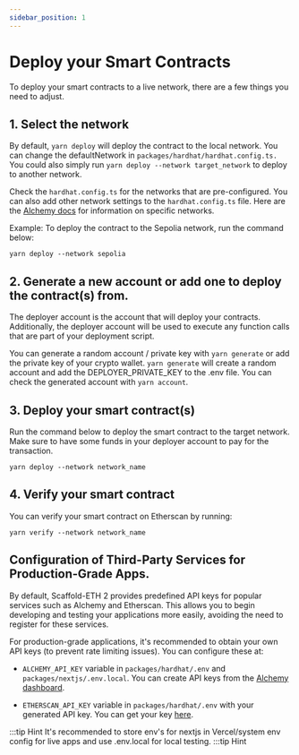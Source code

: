 ```yaml
---
sidebar_position: 1
---
```


# Deploy your Smart Contracts

To deploy your smart contracts to a live network, there are a few things you need to adjust.

## 1. Select the network

By default, `yarn deploy` will deploy the contract to the local network. You can change the defaultNetwork in `packages/hardhat/hardhat.config.ts.` You could also simply run `yarn deploy --network target_network` to deploy to another network.

Check the `hardhat.config.ts` for the networks that are pre-configured. You can also add other network settings to the `hardhat.config.ts` file. Here are the [Alchemy docs](https://docs.alchemy.com/docs/how-to-add-alchemy-rpc-endpoints-to-metamask) for information on specific networks.

Example: To deploy the contract to the Sepolia network, run the command below:

```
yarn deploy --network sepolia
```

## 2. Generate a new account or add one to deploy the contract(s) from.

The deployer account is the account that will deploy your contracts. Additionally, the deployer account will be used to execute any function calls that are part of your deployment script.

You can generate a random account / private key with `yarn generate` or add the private key of your crypto wallet. `yarn generate` will create a random account and add the DEPLOYER_PRIVATE_KEY to the .env file. You can check the generated account with `yarn account`.

## 3. Deploy your smart contract(s)

Run the command below to deploy the smart contract to the target network. Make sure to have some funds in your deployer account to pay for the transaction.

```
yarn deploy --network network_name
```

## 4. Verify your smart contract

You can verify your smart contract on Etherscan by running:

```
yarn verify --network network_name
```

## Configuration of Third-Party Services for Production-Grade Apps.

By default, Scaffold-ETH 2 provides predefined API keys for popular services such as Alchemy and Etherscan. This allows you to begin developing and testing your applications more easily, avoiding the need to register for these services.

For production-grade applications, it's recommended to obtain your own API keys (to prevent rate limiting issues). You can configure these at:

- `ALCHEMY_API_KEY` variable in `packages/hardhat/.env` and `packages/nextjs/.env.local`. You can create API keys from the [Alchemy dashboard](https://dashboard.alchemy.com/).

- `ETHERSCAN_API_KEY` variable in `packages/hardhat/.env` with your generated API key. You can get your key [here](https://etherscan.io/myapikey).

:::tip Hint
It's recommended to store env's for nextjs in Vercel/system env config for live apps and use .env.local for local testing.
:::tip Hint
